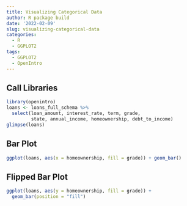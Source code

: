 ```yaml
---
title: Visualizing Categorical Data
author: R package build
date: '2022-02-09'
slug: visualizing-categorical-data
categories:
  - R
  - GGPLOT2
tags:
  - GGPLOT2
  - OpenIntro
---
```


## Call Libraries
```r
library(openintro)
loans <- loans_full_schema %>%
  select(loan_amount, interest_rate, term, grade,
         state, annual_income, homeownership, debt_to_income)
glimpse(loans)
```
## Bar Plot
```r
ggplot(loans, aes(x = homeownership, fill = grade)) + geom_bar()

```
## Flipped Bar Plot
```r
ggplot(loans, aes(y = homeownership, fill = grade)) +
  geom_bar(position = "fill")
```

